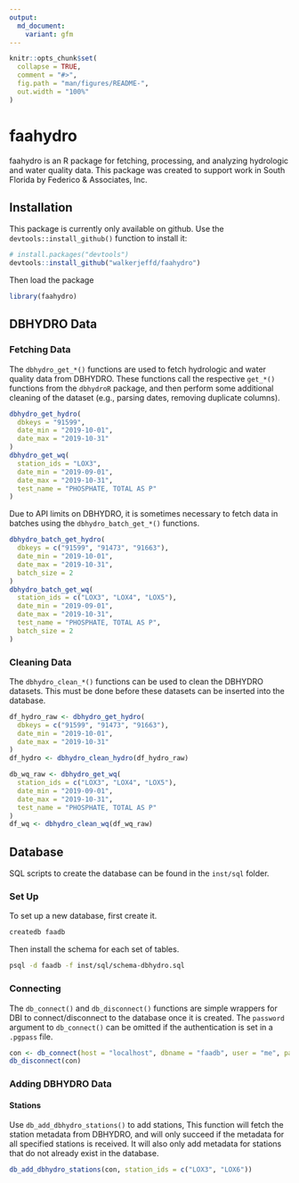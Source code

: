 ```yaml
---
output:
  md_document:
    variant: gfm
---
```


<!-- README.md is generated from README.Rmd. Please edit that file -->

```r
knitr::opts_chunk$set(
  collapse = TRUE,
  comment = "#>",
  fig.path = "man/figures/README-",
  out.width = "100%"
)
```

# faahydro

<!-- badges: start -->
<!-- badges: end -->

faahydro is an R package for fetching, processing, and analyzing hydrologic and 
water quality data. This package was created to support work in South Florida
by Federico & Associates, Inc.

## Installation

This package is currently only available on github. Use the `devtools::install_github()` function
to install it:

``` r
# install.packages("devtools")
devtools::install_github("walkerjeffd/faahydro")
```

Then load the package

```r
library(faahydro)
```

## DBHYDRO Data

### Fetching Data

The `dbhydro_get_*()` functions are used to fetch hydrologic and water quality data from DBHYDRO.
These functions call the respective `get_*()` functions from the `dbhydroR` package,
and then perform some additional cleaning of the dataset (e.g., parsing dates, removing duplicate columns).

```r
dbhydro_get_hydro(
  dbkeys = "91599",
  date_min = "2019-10-01",
  date_max = "2019-10-31"
)
dbhydro_get_wq(
  station_ids = "LOX3",
  date_min = "2019-09-01",
  date_max = "2019-10-31",
  test_name = "PHOSPHATE, TOTAL AS P"
)
```

Due to API limits on DBHYDRO, it is sometimes necessary to fetch data in batches using the `dbhydro_batch_get_*()` functions.

```r
dbhydro_batch_get_hydro(
  dbkeys = c("91599", "91473", "91663"),
  date_min = "2019-10-01",
  date_max = "2019-10-31",
  batch_size = 2
)
dbhydro_batch_get_wq(
  station_ids = c("LOX3", "LOX4", "LOX5"),
  date_min = "2019-09-01",
  date_max = "2019-10-31",
  test_name = "PHOSPHATE, TOTAL AS P",
  batch_size = 2
)
```

### Cleaning Data

The `dbhydro_clean_*()` functions can be used to clean the DBHYDRO datasets. This must be done before these datasets can be inserted into the database.

```r
df_hydro_raw <- dbhydro_get_hydro(
  dbkeys = c("91599", "91473", "91663"),
  date_min = "2019-10-01",
  date_max = "2019-10-31"
)
df_hydro <- dbhydro_clean_hydro(df_hydro_raw)

db_wq_raw <- dbhydro_get_wq(
  station_ids = c("LOX3", "LOX4", "LOX5"),
  date_min = "2019-09-01",
  date_max = "2019-10-31",
  test_name = "PHOSPHATE, TOTAL AS P"
)
df_wq <- dbhydro_clean_wq(df_wq_raw)
```

## Database

SQL scripts to create the database can be found in the `inst/sql` folder.

### Set Up

To set up a new database, first create it.

``` sh
createdb faadb
```

Then install the schema for each set of tables.

``` sh
psql -d faadb -f inst/sql/schema-dbhydro.sql
```

### Connecting

The `db_connect()` and `db_disconnect()` functions are simple wrappers for DBI to connect/disconnect to the database once it is created. The `password` argument to `db_connect()` can be omitted if the authentication is set in a `.pgpass` file.

```r
con <- db_connect(host = "localhost", dbname = "faadb", user = "me", password = "mypassword")
db_disconnect(con)
```

### Adding DBHYDRO Data

#### Stations

Use `db_add_dbhydro_stations()` to add stations, This function will fetch the station metadata from DBHYDRO, and will only succeed if the metadata for all specified stations is received. It will also only add metadata for stations that do not already exist in the database.

```r
db_add_dbhydro_stations(con, station_ids = c("LOX3", "LOX6"))
```
